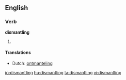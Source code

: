 ==English==

===Verb===
'''dismantling'''

# {{present participle of|[[dismantle]]}}

====Translations====
* Dutch: [[ontmanteling]] {{f}}

[[io:dismantling]]
[[hu:dismantling]]
[[ta:dismantling]]
[[vi:dismantling]]